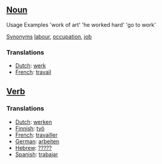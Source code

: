 ==[[Noun]]==

Usage Examples
'work of art'
'he worked hard'
'go to work'

[[Synonym]]s [[labour]], [[occupation]], [[job]]

===Translations===

*[[Dutch]]: [[werk]]
*[[French]]: [[travail]]

==[[Verb]]==

===Translations===

*[[Dutch]]: [[werken]]
*[[Finnish]]: [[työ]]
*[[French]]: [[travailler]]
*[[German]]: [[arbeiten]]
*[[Hebrew]]: [[?????]]
*[[Spanish]]: [[trabajar]]